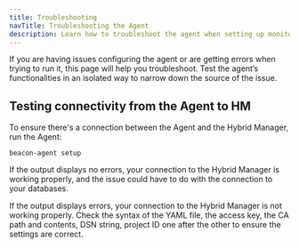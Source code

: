 ```yaml
---
title: Troubleshooting
navTitle: Troubleshooting the Agent
description: Learn how to troubleshoot the agent when setting up monitoring with PG AI Hybrid Manager.
---
```


If you are having issues configuring the agent or are getting errors when trying to run it, this page will help you troubleshoot. Test the agent’s functionalities in an isolated way to narrow down the source of the issue. 

## Testing connectivity from the Agent to HM

To ensure there's a connection between the Agent and the Hybrid Manager, run the Agent:

```
beacon-agent setup
```

If the output displays no errors, your connection to the Hybrid Manager is working properly, and the issue could have to do with the connection to your databases. 

If the output displays errors, your connection to the Hybrid Manager is not working properly. Check the syntax of the YAML file, the access key, the CA path and contents, DSN string, project ID one after the other to ensure the settings are correct. 
